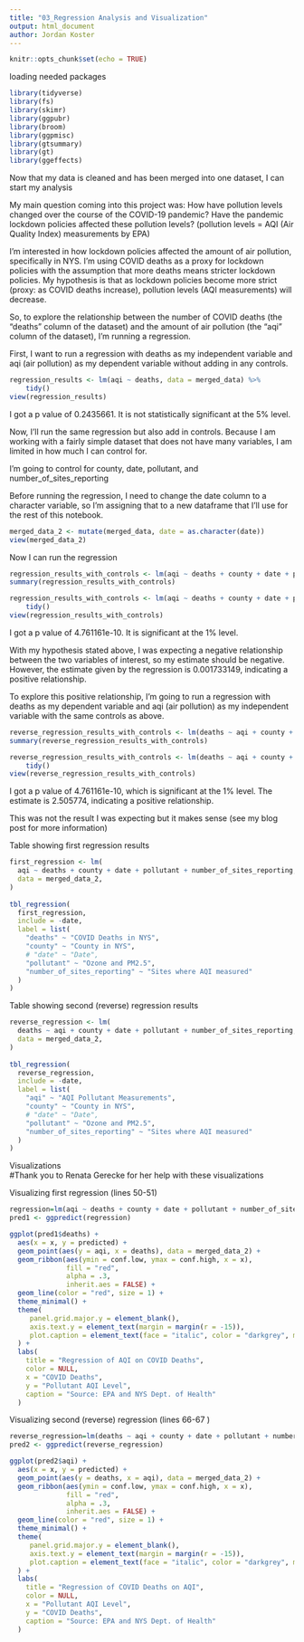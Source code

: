 ```yaml
---
title: "03_Regression Analysis and Visualization"
output: html_document
author: Jordan Koster
---
```


```r
knitr::opts_chunk$set(echo = TRUE)
```
loading needed packages 
```r
library(tidyverse)
library(fs)
library(skimr)
library(ggpubr)
library(broom)
library(ggpmisc)
library(gtsummary)
library(gt)
library(ggeffects)
```
Now that my data is cleaned and has been merged into one dataset, I can start my analysis 

My main question coming into this project was: How have pollution levels changed over the course of the COVID-19 pandemic? Have the pandemic lockdown policies affected these pollution levels?
(pollution levels = AQI (Air Quality Index) measurements by EPA)

I'm interested in how lockdown policies affected the amount of air pollution, specifically in NYS. I'm using COVID deaths as a proxy for lockdown policies with the assumption that more deaths means stricter lockdown policies. My hypothesis is that as lockdown policies become more strict (proxy: as COVID deaths increase), pollution levels (AQI measurements) will decrease. 

So, to explore the relationship between the number of COVID deaths (the "deaths" column of the dataset) and the amount of air pollution (the "aqi" column of the dataset), I'm running a regression. 

First, I want to run a regression with deaths as my independent variable and aqi (air pollution) as my dependent variable without adding in any controls. 
```r
regression_results <- lm(aqi ~ deaths, data = merged_data) %>% 
    tidy()
view(regression_results)
```
I got a p value of 0.2435661. It is not statistically significant at the 5% level. 

Now, I'll run the same regression but also add in controls. Because I am working with a fairly simple dataset that does not have many variables, I am limited in how much I can control for. 

I'm going to control for county, date, pollutant, and number_of_sites_reporting

Before running the regression, I need to change the date column to a character variable, so I'm assigning that to a new dataframe that I'll use for the rest of this notebook. 
```r
merged_data_2 <- mutate(merged_data, date = as.character(date))
view(merged_data_2)
```
Now I can run the regression
```r
regression_results_with_controls <- lm(aqi ~ deaths + county + date + pollutant + number_of_sites_reporting, data = merged_data_2)
summary(regression_results_with_controls)
```

```r
regression_results_with_controls <- lm(aqi ~ deaths + county + date + pollutant + number_of_sites_reporting, data = merged_data_2) %>% 
    tidy()
view(regression_results_with_controls)
```

I got a p value of 4.761161e-10. It is significant at the 1% level.

With my hypothesis stated above, I was expecting a negative relationship between the two variables of interest, so my estimate should be negative. However, the estimate given by the regression is 0.001733149, indicating a positive relationship. 

To explore this positive relationship, I'm going to run a regression with deaths as my dependent variable and aqi (air pollution) as my independent variable with the same controls as above. 
```r
reverse_regression_results_with_controls <- lm(deaths ~ aqi + county + date + pollutant + number_of_sites_reporting, data = merged_data_2)
summary(reverse_regression_results_with_controls)
```

```r
reverse_regression_results_with_controls <- lm(deaths ~ aqi + county + date + pollutant + number_of_sites_reporting, data = merged_data_2) %>% 
    tidy()
view(reverse_regression_results_with_controls)
```

I got a p value of 4.761161e-10, which is significant at the 1% level. The estimate is 2.505774, indicating a positive relationship. 

This was not the result I was expecting but it makes sense (see my blog post for more information)

Table showing first regression results
```r
first_regression <- lm(
  aqi ~ deaths + county + date + pollutant + number_of_sites_reporting, 
  data = merged_data_2,
)
  
tbl_regression(
  first_regression,
  include = -date,
  label = list(
    "deaths" ~ "COVID Deaths in NYS", 
    "county" ~ "County in NYS", 
    # "date" ~ "Date",
    "pollutant" ~ "Ozone and PM2.5",
    "number_of_sites_reporting" ~ "Sites where AQI measured"
  )
)
```
Table showing second (reverse) regression results
```r
reverse_regression <- lm(
  deaths ~ aqi + county + date + pollutant + number_of_sites_reporting, 
  data = merged_data_2,
)
  
tbl_regression(
  reverse_regression,
  include = -date,
  label = list(
    "aqi" ~ "AQI Pollutant Measurements", 
    "county" ~ "County in NYS", 
    # "date" ~ "Date",
    "pollutant" ~ "Ozone and PM2.5",
    "number_of_sites_reporting" ~ "Sites where AQI measured"
  )
)
```
Visualizations  
#Thank you to Renata Gerecke for her help with these visualizations 

Visualizing first regression (lines 50-51)
```r
regression=lm(aqi ~ deaths + county + date + pollutant + number_of_sites_reporting, data = merged_data_2)
pred1 <- ggpredict(regression)
```

```r
ggplot(pred1$deaths) + 
  aes(x = x, y = predicted) +   
  geom_point(aes(y = aqi, x = deaths), data = merged_data_2) +
  geom_ribbon(aes(ymin = conf.low, ymax = conf.high, x = x), 
              fill = "red",
              alpha = .3,
              inherit.aes = FALSE) + 
  geom_line(color = "red", size = 1) +
  theme_minimal() +
  theme(
     panel.grid.major.y = element_blank(),
     axis.text.y = element_text(margin = margin(r = -15)),
     plot.caption = element_text(face = "italic", color = "darkgrey", margin = margin(t = 10)), axis.text.x = element_text(angle = 45)
  ) +
  labs(
    title = "Regression of AQI on COVID Deaths",
    color = NULL,
    x = "COVID Deaths",
    y = "Pollutant AQI Level", 
    caption = "Source: EPA and NYS Dept. of Health"
  )
```

Visualizing second (reverse) regression (lines 66-67 )
```r
reverse_regression=lm(deaths ~ aqi + county + date + pollutant + number_of_sites_reporting, data = merged_data_2)
pred2 <- ggpredict(reverse_regression)
```

```r
ggplot(pred2$aqi) + 
  aes(x = x, y = predicted) +   
  geom_point(aes(y = deaths, x = aqi), data = merged_data_2) +
  geom_ribbon(aes(ymin = conf.low, ymax = conf.high, x = x), 
              fill = "red",
              alpha = .3,
              inherit.aes = FALSE) + 
  geom_line(color = "red", size = 1) +
  theme_minimal() + 
  theme(
     panel.grid.major.y = element_blank(),
     axis.text.y = element_text(margin = margin(r = -15)),
     plot.caption = element_text(face = "italic", color = "darkgrey", margin = margin(t = 10)), axis.text.x = element_text(angle = 45)
  ) +
  labs(
    title = "Regression of COVID Deaths on AQI",
    color = NULL,
    x = "Pollutant AQI Level",
    y = "COVID Deaths", 
    caption = "Source: EPA and NYS Dept. of Health"
  )
```


